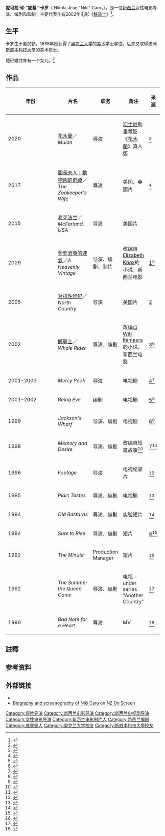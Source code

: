 {{noteTA
|G1=Movie
}}
{{Infobox person
| name                = 妮基·卡罗
| image               = NikiCaro.jpg
| caption             = 卡罗於2017年
| native_name         = Nikola Jean Caro
| real_name           = 妮可拉·珍·卡罗
| birth_date          = {{birth date and age|df=yes|1966|9|20}}
| birth_place         = {{NZL}}[[惠灵顿|惠灵顿]]
| death_date          = 
| death_place         = 
| nationality         = {{NZL}}
| language            = [[英语|英语]]
| occupation          = [[导演|导演]]、[[编剧|编剧]]、[[监制|监制]]
| yearsactive         = 1984年至今
| spouse              = Andrew Lister
| website             = 
}}

'''妮可拉·珍·“妮基”·卡罗'''{{noteTag|1=妮基·卡羅的名字「Niki Caro」，正確的發音方式是「ni-ki car-oh」，因此中文音譯若為「妮基·卡歐」或許更為適當。<ref>{{en icon}}{{cite web|title=Thank you to the DGA for this honor. Also for pronouncing my name right.|url=https://www.instagram.com/p/BeyEk7KFNyx/|website=[[Instagram|Instagram]]|date=2018-02-05}}</ref>}}（{{post-nominals|country=NZL|MNZM}} Nikola Jean "Niki" Caro，{{bd|1966年|9月20日}}），是一位[[新西兰|新西兰]]女性电影导演、编剧和监制。主要代表作有2002年电影《[[鲸骑士|鲸骑士]]》<ref name="Ms. Magazine">{{Cite news|url=http://www.msmagazine.com/dec03/woty2003_caro.asp|title=Niki Caro|accessdate=2007-07-31|publisher=Ms. Magazine|date=December 2003|author=Stacie Stukin|work=Women of the Year 2003|archive-url=https://web.archive.org/web/20070814142330/http://www.msmagazine.com/dec03/woty2003_caro.asp|archive-date=2007-08-14|dead-url=yes}}</ref>。

== 生平 ==
卡罗生于惠灵顿。1988年她获得了[[奥克兰大学|奥克兰大学]]的[[美术|美术]]学士学位，后来又取得澳洲[[斯威本科技大學|斯威本科技大學]]的美术硕士。

她已婚并育有一个女儿。<ref name=video>{{Cite news|url=http://screentalk.nzonscreen.com/interviews/niki-caro-the-cult-of-shoes-to-vintners-luck|title=Niki Caro|accessdate=2012-05-05|publisher=screentalk|date=|author=|work=4|archive-date=2012-06-11|archive-url=https://web.archive.org/web/20120611044626/http://screentalk.nzonscreen.com/interviews/niki-caro-the-cult-of-shoes-to-vintners-luck|dead-url=yes}}</ref>

== 作品 ==
{|  class="wikitable sortable"
!  width="6%"  | 年份
!  width="24%" | 片名
!  width="18%" | 职务
!  width="36%" | 备注
!  width="6%"  | 來源
|- valign="top"
|2020
|[[花木蘭_(2020年電影)|花木蘭]]／''Mulan''
|導演
|[[迪士尼|迪士尼]]動畫電影《[[花木蘭_(1998年電影)|花木蘭]]》真人版
|<ref>{{en icon}}{{cite web|title=Disney's Live-Action 'Mulan' Finds Director|url=https://www.hollywoodreporter.com/heat-vision/disneys-live-action-mulan-finds-director-975869|website=[[The_Hollywood_Reporter|The Hollywood Reporter]]|date=2017-02-14|accessdate=2018-06-07|archive-date=2018-06-12|archive-url=https://web.archive.org/web/20180612143416/https://www.hollywoodreporter.com/heat-vision/disneys-live-action-mulan-finds-director-975869|dead-url=no}}</ref>
|- valign="top"
|2017
|[[園長夫人：動物園的奇蹟|園長夫人：動物園的奇蹟]]／''The Zookeeper's Wife''
|导演
|美国、英國片
|<ref>{{cite web |url=https://www.hollywoodreporter.com/news/jessica-chastain-attached-star-zookeepers-449210 |title=Jessica Chastain Attached to Star in 'The Zookeeper's Wife' (Exclusive) |last=Kit |first=Borys |date=2013-04-30 |work=The Hollywood Reporter |access-date=2018-03-01 |archive-date=2018-01-07 |archive-url=https://web.archive.org/web/20180107061452/https://www.hollywoodreporter.com/news/jessica-chastain-attached-star-zookeepers-449210 |dead-url=no }}</ref>
|- valign="top"
|2015
|[[麦克法兰|麦克法兰]]／''McFarland, USA''
|导演
|美国片
|
|- valign="top"
|2009
|[[葡萄酒商的運氣|葡萄酒商的運氣]]／''A Heavenly Vintage''
|导演、编剧、制片
|改编自[[Elizabeth_Knox|Elizabeth Knox]]的小说，新西兰电影
|[http://www.imdb.com/title/tt0954544/]{{Wayback|url=http://www.imdb.com/title/tt0954544/ |date=20150618205422 }}<ref name="NZ The Vintner's Luck">{{Cite news|url=http://www.nzonscreen.com/title/the-vintners-luck-2009|title=The Vintner's Luck|accessdate=2012-05-06|publisher=nzonscreen|date=|author=|work=|archive-date=2012-10-24|archive-url=https://web.archive.org/web/20121024141249/http://www.nzonscreen.com/title/the-vintners-luck-2009|dead-url=no}}</ref> 
|- valign="top"
|2005
|[[对抗性侵犯|对抗性侵犯]]／''North Country''
|导演
|美国片
|[http://www.imdb.com/title/tt0395972]{{Wayback|url=http://www.imdb.com/title/tt0395972 |date=20150606193843 }}
|- valign="top"
|2002
|[[鲸骑士|鲸骑士]]／''Whale Rider''
|导演、编剧
|改编自[[Witi_Ihimaera|Witi Ihimaera]]的小说，新西兰电影
|[http://www.imdb.com/title/tt0298228/]{{Wayback|url=http://www.imdb.com/title/tt0298228/ |date=20190209025436 }}<ref name="NZ Whale Rider">{{Cite news|url=http://www.nzonscreen.com/title/whale-rider-2002|title=whale rider|accessdate=2012-05-06|publisher=nzonscreen|date=|author=|work=|archive-date=2012-03-24|archive-url=https://web.archive.org/web/20120324025353/http://www.nzonscreen.com/title/whale-rider-2002|dead-url=no}}</ref> 
|- valign="top"
|2001-2003
|''Mercy Peak''
|导演
|电视剧
|[http://www.imdb.com/title/tt0294146/]{{Wayback|url=http://www.imdb.com/title/tt0294146/ |date=20150728200220 }}<ref name="MZ Mercy Peak">{{Cite news|url=http://www.nzonscreen.com/title/mercy-peak-2001/series|title=Mercy Peak|accessdate=2012-05-06|publisher=nzonscreen|date=|author=|work=|archive-date=2012-05-12|archive-url=https://web.archive.org/web/20120512181109/http://www.nzonscreen.com/title/mercy-peak-2001/series|dead-url=no}}</ref> 
|- valign="top"
|2001-2002
|''Being Eve''
|编剧
|电视剧
|[http://www.imdb.com/title/tt0294014/]{{Wayback|url=http://www.imdb.com/title/tt0294014/ |date=20150429082049 }}<ref name="NZ Being Eve">{{Cite news|url=http://www.nzonscreen.com/title/being-eve-series-2001-e70/series|title=Being Eve|accessdate=2012-05-06|publisher=nzonscreen|date=|author=|work=|archive-date=2012-05-12|archive-url=https://web.archive.org/web/20120512180632/http://www.nzonscreen.com/title/being-eve-series-2001-e70/series|dead-url=no}}</ref> 
|- valign="top"
|1999
|''Jackson's Wharf''
|导演、编剧
|电视剧
|[http://www.imdb.com/title/tt0207890/]{{Wayback|url=http://www.imdb.com/title/tt0207890/ |date=20140914074113 }}<ref name="NZ Jackson's Wharf">{{Cite news|url=http://www.nzonscreen.com/title/jacksons-wharf-1999-21c/series|title=Jackson's Wharf|accessdate=2012-05-05|publisher=nzonscreen|date=|author=|work=|archive-date=2012-10-22|archive-url=https://web.archive.org/web/20121022154152/http://www.nzonscreen.com/title/jacksons-wharf-1999-21c/series|dead-url=no}}</ref> 
|- valign="top"
|1998
|''Memory and Desire''
|导演、编剧
|改编自短篇故事<ref>{{Cite web |url=http://www.nzvideos.org/memory.html |title=Memory & Desire - 1997 |accessdate=2015-06-02 |archive-date=2015-06-02 |archive-url=https://web.archive.org/web/20150602231241/http://www.nzvideos.org/memory.html |dead-url=no }}</ref>
|[http://www.imdb.com/title/tt0138602/]{{Wayback|url=http://www.imdb.com/title/tt0138602/ |date=20160314050127 }}<ref name="NZ Memory and Desire">{{Cite news|url=http://www.nzonscreen.com/title/memory-and-desire-1998|title=Memory and Desire|accessdate=2012-05-06|publisher=nzonscreen|date=|author=|work=|archive-date=2012-06-11|archive-url=https://web.archive.org/web/20120611082036/http://www.nzonscreen.com/title/memory-and-desire-1998|dead-url=no}}</ref> 
|- valign="top"
|1996
|''Footage''
|导演
|电视纪录片
|<ref name="NZ Footage">{{Cite news|url=http://www.nzonscreen.com/title/footage-1996|title=Footage|accessdate=2012-05-06|publisher=nzonscreen|date=|author=|work=|archive-date=2012-06-01|archive-url=https://web.archive.org/web/20120601023603/http://www.nzonscreen.com/title/footage-1996|dead-url=no}}</ref> 
|- valign="top"
|1995
|''Plain Tastes''
|导演、编剧
|电视剧
|<ref name="NZ Plain Tastes">{{Cite news|url=http://www.nzonscreen.com/title/plain-tastes-1995|title=Plain Tastes|accessdate=2012-05-06|publisher=nzonscreen|date=|author=|work=|archive-date=2012-06-07|archive-url=https://web.archive.org/web/20120607234023/http://www.nzonscreen.com/title/plain-tastes-1995|dead-url=no}}</ref>
|- valign="top"
|1994
|''Old Bastards''
|导演、编剧
|实验短片
|<ref name="NZ Old Bastards">{{Cite news|url=http://www.nzonscreen.com/title/old-bastards-1994|title=Old Bastards|accessdate=2012-05-06|publisher=nzonscreen|date=|author=|work=|archive-date=2012-09-14|archive-url=https://web.archive.org/web/20120914082108/http://www.nzonscreen.com/title/old-bastards-1994|dead-url=no}}</ref>
|- valign="top"
|1994
|''Sure to Rise''
|导演、编剧
|短片
|[http://www.imdb.com/title/tt0229756/]{{Wayback|url=http://www.imdb.com/title/tt0229756/ |date=20170209050221 }}<ref name="NZ Sure to Rise">{{Cite news|url=http://www.nzonscreen.com/title/sure-to-rise-1993|title=Sure to Rise|accessdate=2012-05-06|publisher=nzonscreen|date=|author=|work=|archive-date=2012-06-07|archive-url=https://web.archive.org/web/20120607234034/http://www.nzonscreen.com/title/sure-to-rise-1993|dead-url=no}}</ref>
|- valign="top"
|1992
|''The Minute''
|Production Manager
|短片
|<ref name="NZ The Minute">{{Cite news|url=http://www.nzonscreen.com/title/the-m1nute-1992|title=The Minute|accessdate=2012-05-06|publisher=nzonscreen|date=|author=|work=|archive-date=2012-10-26|archive-url=https://web.archive.org/web/20121026093507/http://www.nzonscreen.com/title/the-m1nute-1992|dead-url=no}}</ref>
|- valign="top"
|1992
|''The Summer the Queen Came''
|导演、编剧
|电视 - under series "Another Country"
|<ref name="NZ The Summer the Queen Came">{{Cite news|url=http://www.nzonscreen.com/title/the-summer-the-queen-came-1992|title=The Summer the Queen Came|accessdate=2012-05-06|publisher=nzonscreen|date=|author=|work=|archive-date=2012-04-04|archive-url=https://web.archive.org/web/20120404133509/http://www.nzonscreen.com/title/the-summer-the-queen-came-1992|dead-url=no}}</ref>
|- valign="top"
|1990
|''Bad Note for a Heart''
|导演
|MV
|<ref name="NZ Bad Note">{{Cite news|url=http://www.nzonscreen.com/title/bad-note-for-a-heart-1990|title=Bad Note for a Heart|accessdate=2012-05-06|publisher=nzonscreen|date=|author=|work=|archive-date=2012-03-02|archive-url=https://web.archive.org/web/20120302231203/http://www.nzonscreen.com/title/bad-note-for-a-heart-1990|dead-url=no}}</ref>
|}

==註釋==
{{NoteFoot}}

==参考资料==
{{Reflist|2}}

==外部链接==
* {{IMDb name|id=0138927|name=Niki Caro}}
* [https://web.archive.org/web/20090901160620/http://www.nzonscreen.com/person/niki-caro/overview Biography and screenography of Niki Caro] on [[NZ_On_Screen|NZ On Screen]]

{{Niki Caro}}
{{Authority control}}
{{DEFAULTSORT:Caro, Niki}}
[[Category:短片导演|Category:短片导演]]
[[Category:新西兰电影导演|Category:新西兰电影导演]]
[[Category:新西兰电视剧导演|Category:新西兰电视剧导演]]
[[Category:女性电影导演|Category:女性电影导演]]
[[Category:新西兰电影制片人|Category:新西兰电影制片人]]
[[Category:新西兰编剧|Category:新西兰编剧]]
[[Category:威靈頓人|Category:威靈頓人]]
[[Category:奥克兰大学校友|Category:奥克兰大学校友]]
[[Category:斯威本科技大學校友|Category:斯威本科技大學校友]]